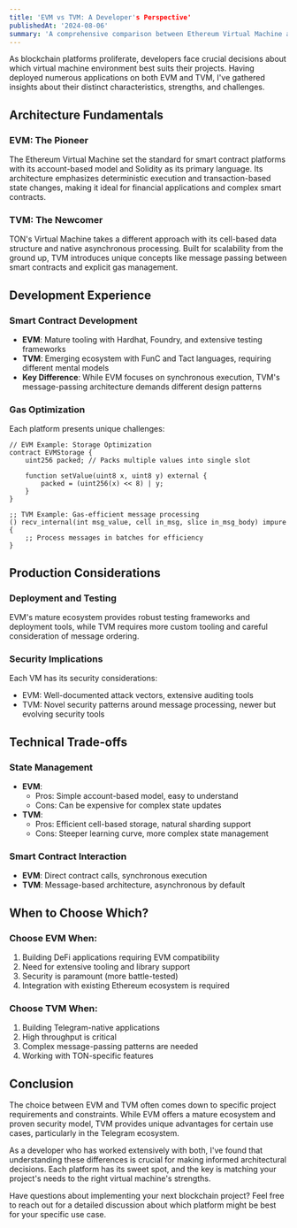```yaml
---
title: 'EVM vs TVM: A Developer's Perspective'
publishedAt: '2024-08-06'
summary: 'A comprehensive comparison between Ethereum Virtual Machine and TON Virtual Machine from a developer who has built production applications on both platforms.'
---
```


As blockchain platforms proliferate, developers face crucial decisions about which virtual machine environment best suits their projects. Having deployed numerous applications on both EVM and TVM, I've gathered insights about their distinct characteristics, strengths, and challenges.

## Architecture Fundamentals

### EVM: The Pioneer

The Ethereum Virtual Machine set the standard for smart contract platforms with its account-based model and Solidity as its primary language. Its architecture emphasizes deterministic execution and transaction-based state changes, making it ideal for financial applications and complex smart contracts.

### TVM: The Newcomer

TON's Virtual Machine takes a different approach with its cell-based data structure and native asynchronous processing. Built for scalability from the ground up, TVM introduces unique concepts like message passing between smart contracts and explicit gas management.

## Development Experience

### Smart Contract Development

- **EVM**: Mature tooling with Hardhat, Foundry, and extensive testing frameworks
- **TVM**: Emerging ecosystem with FunC and Tact languages, requiring different mental models
- **Key Difference**: While EVM focuses on synchronous execution, TVM's message-passing architecture demands different design patterns

### Gas Optimization

Each platform presents unique challenges:

```solidity
// EVM Example: Storage Optimization
contract EVMStorage {
    uint256 packed; // Packs multiple values into single slot

    function setValue(uint8 x, uint8 y) external {
        packed = (uint256(x) << 8) | y;
    }
}
```

```func
;; TVM Example: Gas-efficient message processing
() recv_internal(int msg_value, cell in_msg, slice in_msg_body) impure {
    ;; Process messages in batches for efficiency
}
```

## Production Considerations

### Deployment and Testing

EVM's mature ecosystem provides robust testing frameworks and deployment tools, while TVM requires more custom tooling and careful consideration of message ordering.

### Security Implications

Each VM has its security considerations:

- EVM: Well-documented attack vectors, extensive auditing tools
- TVM: Novel security patterns around message processing, newer but evolving security tools

## Technical Trade-offs

### State Management

- **EVM**:
  - Pros: Simple account-based model, easy to understand
  - Cons: Can be expensive for complex state updates
- **TVM**:
  - Pros: Efficient cell-based storage, natural sharding support
  - Cons: Steeper learning curve, more complex state management

### Smart Contract Interaction

- **EVM**: Direct contract calls, synchronous execution
- **TVM**: Message-based architecture, asynchronous by default

## When to Choose Which?

### Choose EVM When:

1. Building DeFi applications requiring EVM compatibility
2. Need for extensive tooling and library support
3. Security is paramount (more battle-tested)
4. Integration with existing Ethereum ecosystem is required

### Choose TVM When:

1. Building Telegram-native applications
2. High throughput is critical
3. Complex message-passing patterns are needed
4. Working with TON-specific features

## Conclusion

The choice between EVM and TVM often comes down to specific project requirements and constraints. While EVM offers a mature ecosystem and proven security model, TVM provides unique advantages for certain use cases, particularly in the Telegram ecosystem.

As a developer who has worked extensively with both, I've found that understanding these differences is crucial for making informed architectural decisions. Each platform has its sweet spot, and the key is matching your project's needs to the right virtual machine's strengths.

Have questions about implementing your next blockchain project? Feel free to reach out for a detailed discussion about which platform might be best for your specific use case.
